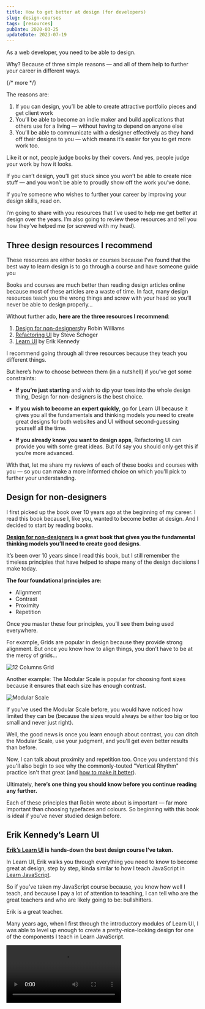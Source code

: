 ```yaml
---
title: How to get better at design (for developers)
slug: design-courses
tags: [resources]
pubDate: 2020-03-25
updateDate: 2023-07-19
---
```


As a web developer, you need to be able to design.

Why? Because of three simple reasons — and all of them help to further your career in different ways.

{/* more */}

The reasons are:

1. If you can design, you’ll be able to create attractive portfolio pieces and get client work
2. You’ll be able to become an indie maker and build applications that others use for a living — without having to depend on anyone else
3. You’ll be able to communicate with a designer effectively as they hand off their designs to you — which means it’s easier for you to get more work too.

Like it or not, people judge books by their covers. And yes, people judge your work by how it looks.

If you can’t design, you’ll get stuck since you won’t be able to create nice stuff — and you won’t be able to proudly show off the work you’ve done.

If you’re someone who wishes to further your career by improving your design skills, read on.

I’m going to share with you resources that I’ve used to help me get better at design over the years. I’m also going to review these resources and tell you how they’ve helped me (or screwed with my head).

## Three design resources I recommend

These resources are either books or courses because I’ve found that the best way to learn design is to go through a course and have someone guide you

Books and courses are much better than reading design articles online because most of these articles are a waste of time. In fact, many design resources teach you the wrong things and screw with your head so you’ll never be able to design properly…

Without further ado, **here are the three resources I recommend**:

1. [Design for non-designers](https://amzn.to/43wzVwj)by Robin Williams
2. [Refactoring UI](https://www.refactoringui.com) by Steve Schoger
3. [Learn UI](https://app.learnui.design/a/aff_r21cxxrp/external?affcode=70335_dlmxp26f) by Erik Kennedy

I recommend going through all three resources because they teach you different things.

But here’s how to choose between them (in a nutshell) if you’ve got some constraints:

- **If you’re just starting** and wish to dip your toes into the whole design thing, Design for non-designers is the best choice.

- **If you wish to become an expert quickly**, go for Learn UI because it gives you all the fundamentals and thinking models you need to create great designs for both websites and UI without second-guessing yourself all the time.

- **If you already know you want to design apps**, Refactoring UI can provide you with some great ideas. But I’d say you should only get this if you’re more advanced.

With that, let me share my reviews of each of these books and courses with you — so you can make a more informed choice on which you’ll pick to further your understanding.

## Design for non-designers

I first picked up the book over 10 years ago at the beginning of my career. I read this book because I, like you, wanted to become better at design. And I decided to start by reading books.

**[Design for non-designers](https://amzn.to/43wzVwj) is a great book that gives you the fundamental thinking models you’ll need to create good designs**.

It’s been over 10 years since I read this book, but I still remember the timeless principles that have helped to shape many of the design decisions I make today.

**The four foundational principles are:**

- Alignment
- Contrast
- Proximity
- Repetition

Once you master these four principles, you’ll see them being used everywhere.

For example, Grids are popular in design because they provide strong alignment. But once you know how to align things, you don’t have to be at the mercy of grids…

<Image
  src='/images/blog/design-courses/columns-12-symmetrical.png'
  alt='12 Columns Grid'
/>

Another example: The Modular Scale is popular for choosing font sizes because it ensures that each size has enough contrast.

<Image
  src='/images/blog/design-courses/CleanShot 2023-07-19 at 21.28.43.png'
  alt='Modular Scale'
  caption='Modular Scale is nice, but not exactly helpful...'
/>

If you’ve used the Modular Scale before, you would have noticed how limited they can be (because the sizes would always be either too big or too small and never just right).

Well, the good news is once you learn enough about contrast, you can ditch the Modular Scale, use your judgment, and you’ll get even better results than before.

Now, I can talk about proximity and repetition too. Once you understand this you'll also begin to see why the commonly-touted "Vertical Rhythm" practice isn't that great (and [how to make it better](/blog/wrong-about-vertical-rhythm/)).

Ultimately, **here’s one thing you should know before you continue reading any further.**

Each of these principles that Robin wrote about is important — far more important than choosing typefaces and colours. So beginning with this book is ideal if you’ve never studied design before.

## Erik Kennedy’s Learn UI

**[Erik’s Learn UI](https://app.learnui.design/a/aff_r21cxxrp/external?affcode=70335_dlmxp26f) is hands-down the best design course I’ve taken.**

In Learn UI, Erik walks you through everything you need to know to become great at design, step by step, kinda similar to how I teach JavaScript in [Learn JavaScript](https://learnjavascript.today).

So if you’ve taken my JavaScript course because, you know how well I teach, and because I pay a lot of attention to teaching, I can tell who are the great teachers and who are likely going to be: bullshitters.

Erik is a great teacher.

Many years ago, when I first through the introductory modules of Learn UI, I was able to level up enough to create a pretty-nice-looking design for one of the components I teach in Learn JavaScript.

<Video src='/images/blog/design-courses/infinite-scroll.mp4' />

This week, I went through the course again and it helped level up my design skills even more. At the same time, I felt a lot of my insecurities were removed as I learned more about colours, pairing fonts, designing UI, and many other design details.

Here are some example screenshots I took when I was watching videos.

<Image
  src='/images/blog/design-courses/learn-ui-colors.png'
  alt='Colours in Learn UI'
/>

In this course, Erik shows you how to pick colours so you never have to rely on Adobe Kuler or any of the other colour palette generators out there.

Once of the things I learned when watching this module, is that different palettes can have different shades of red! Armed with the knowledge Erik gave me through the course, I'm now able to to pick variations of colours that match what I’m trying to convey even better than before.

I also love the way he shows you the subtlety of design (which is rarely taught but is very important).

Here’s another picture about pairing fonts.

<Image
  src='/images/blog/design-courses/learn-ui-fonts.png'
  alt='Pairing fonts from a Learn UI video'
/>

Most advice online would tell you to pick a serif font and a sans-serif font. Instead of doing just this, Erik goes many steps further and shows you how to pair typefaces and even use many typefaces in the same design.

I can spend all day talking about the details Erik teaches, but it's probably best for you to read about them yourself. **The bottom line is: If you want to become great at design, [Erik’s course](https://app.learnui.design/a/aff_r21cxxrp/external?affcode=70335_dlmxp26f) is a no-brainer**.

It’s expensive, but the skills you gain in return is worth every penny of the investment.

In addition, if you want to become a great web designer, you may also want to consider Erik’s [Learn UX course](https://learnuidesign.teachable.com/a/aff_78vt25t5/external?affcode=70335_dlmxp26f) which shows you everything you need to know about good UX.

## Refactoring UI by Steve Schoger

[Refactoring UI](https://www.refactoringui.com) is an amazing book that Steve Schoger compiled about various ways to make UI much nicer.

**You're missing out if you never heard of Refactoring UI**. It's one of the best resources for learning to design better interfaces.

There are many subtle examples which include varying shades of gray, switching hue colours, and others.

Since this is a book about designing UI, you will see lots of examples that will help you become better at designing apps. But there aren’t many examples that'll help you design better websites.

**My only warning about getting Refactoring UI is that you need to be a pretty good designer before you begin testing these theories out.**

If you don’t, you may fall into the trap of thinking what Steve provides you with is the holy grail. It’s not.

**Refactoring UI simply provides you with a bunch of tactics you can use** to beef up your designs, but it doesn’t give you the skills to understand and use each of these tactics.

One of the problems I got from reading this is thinking I need to create an entire colour palette before designing anything.

Steve doesn’t say it that way, but I mistakenly believed that I need to create the entire colour palette because Steve recommended having at least 9 variations of each colour. 😱 (Plus, many design systems used similar approaches).

This thought paralysed me for a long time… and I wasn’t able to design anything because it seemed like such a huge and impossible task to get all the colours right.

I only became able to design again when I stopped thinking about creating the whole colour palette at once — because the truth is, there’s no way to know how each colour works unless you see them when they're being used!

Now, even though I encountered some problems after reading Refactoring UI, I would say it’s still a very good book. This is why I’m still recommending it to you (and giving you a warning at the same time).

## Become better at design today!

Whether you choose one (or three!) of the above resources is entirely up to you.

The key is to know that there are resources that can help you get better at design, while most other resources drive you into a rabbit hole of mediocrity if you don’t know what you should know.

I hope you use these resources and help yourself get better at design, and find your way into a better career!

As always, I hope this was helpful. Let me know if you have any questions and I'll be happy to answer them to the best of my abilities.
